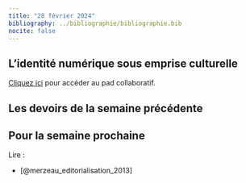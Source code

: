 ```yaml
---
title: "28 février 2024"
bibliography: ../bibliographie/bibliographie.bib
nocite: false
---
```


## L'identité numérique sous emprise culturelle

<!-- Revenir aussi sur les articles de Cardon et de Ertzscheid -->

::: {.callout-note}

[Cliquez ici](https://demo.hedgedoc.org/a8OGbGn3QrWdiuWU9cTDKQ#) pour accéder au pad collaboratif.

:::



## Les devoirs de la semaine précédente



## Pour la semaine prochaine

Lire : 

- [@merzeau_editorialisation_2013]